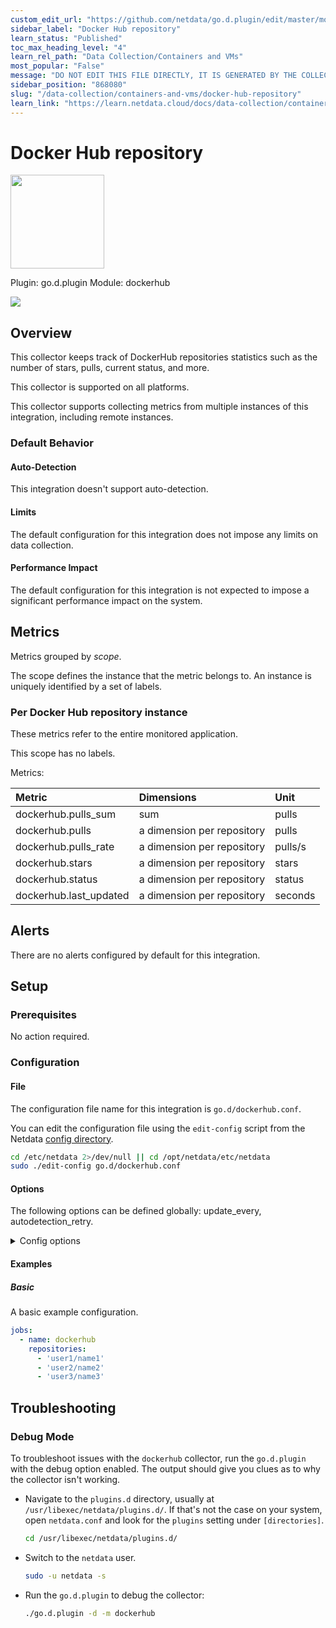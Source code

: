 ```yaml
---
custom_edit_url: "https://github.com/netdata/go.d.plugin/edit/master/modules/dockerhub/metadata.yaml"
sidebar_label: "Docker Hub repository"
learn_status: "Published"
toc_max_heading_level: "4"
learn_rel_path: "Data Collection/Containers and VMs"
most_popular: "False"
message: "DO NOT EDIT THIS FILE DIRECTLY, IT IS GENERATED BY THE COLLECTOR'S metadata.yaml FILE"
sidebar_position: "868080"
slug: "/data-collection/containers-and-vms/docker-hub-repository"
learn_link: "https://learn.netdata.cloud/docs/data-collection/containers-and-vms/docker-hub-repository"
---
```



# Docker Hub repository


<img src="https://netdata.cloud/img/docker.svg" width="150"/>


Plugin: go.d.plugin
Module: dockerhub

<img src="https://img.shields.io/badge/maintained%20by-Netdata-%2300ab44" />

## Overview

This collector keeps track of DockerHub repositories statistics such as the number of stars, pulls, current status, and more.




This collector is supported on all platforms.

This collector supports collecting metrics from multiple instances of this integration, including remote instances.


### Default Behavior

#### Auto-Detection

This integration doesn't support auto-detection.

#### Limits

The default configuration for this integration does not impose any limits on data collection.

#### Performance Impact

The default configuration for this integration is not expected to impose a significant performance impact on the system.


## Metrics

Metrics grouped by *scope*.

The scope defines the instance that the metric belongs to. An instance is uniquely identified by a set of labels.



### Per Docker Hub repository instance

These metrics refer to the entire monitored application.

This scope has no labels.

Metrics:

| Metric | Dimensions | Unit |
|:------|:----------|:----|
| dockerhub.pulls_sum | sum | pulls |
| dockerhub.pulls | a dimension per repository | pulls |
| dockerhub.pulls_rate | a dimension per repository | pulls/s |
| dockerhub.stars | a dimension per repository | stars |
| dockerhub.status | a dimension per repository | status |
| dockerhub.last_updated | a dimension per repository | seconds |



## Alerts

There are no alerts configured by default for this integration.


## Setup

### Prerequisites

No action required.

### Configuration

#### File

The configuration file name for this integration is `go.d/dockerhub.conf`.


You can edit the configuration file using the `edit-config` script from the
Netdata [config directory](/docs/configuring/configuration#the-netdata-config-directory).

```bash
cd /etc/netdata 2>/dev/null || cd /opt/netdata/etc/netdata
sudo ./edit-config go.d/dockerhub.conf
```
#### Options

The following options can be defined globally: update_every, autodetection_retry.


<details><summary>Config options</summary>

| Name | Description | Default | Required |
|:----|:-----------|:-------|:--------:|
| update_every | Data collection frequency. | 1 | False |
| autodetection_retry | Recheck interval in seconds. Zero means no recheck will be scheduled. | 0 | False |
| url | DockerHub URL. | https://hub.docker.com/v2/repositories | True |
| repositories | List of repositories to monitor. |  | True |
| timeout | HTTP request timeout. | 1 | False |
| username | Username for basic HTTP authentication. |  | False |
| password | Password for basic HTTP authentication. |  | False |
| proxy_url | Proxy URL. |  | False |
| proxy_username | Username for proxy basic HTTP authentication. |  | False |
| proxy_password | Password for proxy basic HTTP authentication. |  | False |
| method | HTTP request method. | GET | False |
| body | HTTP request body. |  | False |
| headers | HTTP request headers. |  | False |
| not_follow_redirects | Redirect handling policy. Controls whether the client follows redirects. | no | False |
| tls_skip_verify | Server certificate chain and hostname validation policy. Controls whether the client performs this check. | no | False |
| tls_ca | Certification authority that the client uses when verifying the server's certificates. |  | False |
| tls_cert | Client TLS certificate. |  | False |
| tls_key | Client TLS key. |  | False |

</details>

#### Examples

##### Basic

A basic example configuration.

```yaml
jobs:
  - name: dockerhub
    repositories:
      - 'user1/name1'
      - 'user2/name2'
      - 'user3/name3'

```


## Troubleshooting

### Debug Mode

To troubleshoot issues with the `dockerhub` collector, run the `go.d.plugin` with the debug option enabled. The output
should give you clues as to why the collector isn't working.

- Navigate to the `plugins.d` directory, usually at `/usr/libexec/netdata/plugins.d/`. If that's not the case on
  your system, open `netdata.conf` and look for the `plugins` setting under `[directories]`.

  ```bash
  cd /usr/libexec/netdata/plugins.d/
  ```

- Switch to the `netdata` user.

  ```bash
  sudo -u netdata -s
  ```

- Run the `go.d.plugin` to debug the collector:

  ```bash
  ./go.d.plugin -d -m dockerhub
  ```


